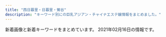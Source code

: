 ```yaml
---
title: "西日暮里・日暮里・鶯谷"
description: "キーワード別にの巨乳アジアン・チャイナエステ嬢情報をまとめました。"
---
```


新着画像と新着キーワードをまとめています。
2021年02月16日の情報です。

<DmmAffiliateIns />
<KeywordTable
  shops={
    [
    {
        "url": "http://yonze.m-relax.net/",
        "keywords": {},
        "name": "\u30e8\u30f3\u30bc",
        "station": "JR\u65e5\u66ae\u91cc\u99c5\u6771\u53e3",
        "img_links": [
            "http://yonze.m-relax.net/images/bar-photo.png",
            "http://yonze.m-relax.net/images/cam.png",
            "http://yonze.m-relax.net/pic/pic2.jpg",
            "http://yonze.m-relax.net/images/pic-imihi2.jpg",
            "http://yonze.m-relax.net/images/bar-greeting.png",
            "http://yonze.m-relax.net/pic/pic1.jpg",
            "http://yonze.m-relax.net/pic/pic3.jpg",
            "http://yonze.m-relax.net/images/bar-cam.png",
            "http://yonze.m-relax.net/images/b-tel3.png"
        ]
    },
    {
        "name": "\u5065\u7f8e\u5802",
        "keywords": {
            "C": 21
        },
        "img_links": [
            "http://es-rlx.com/staff/rumi/01.jpg",
            "http://es-rlx.com/img/access/road02.jpg",
            "http://es-rlx.com/pic/top2.jpg",
            "http://es-rlx.com/staff/mai/01.jpg",
            "http://es-rlx.com/staff/sakura/01mb.jpg",
            "http://es-rlx.com/i/files/homeimg.jpg",
            "http://es-rlx.com/img/ttl_tnew.png",
            "http://es-rlx.com/pic/top3.jpg",
            "http://es-rlx.com/staff/yuki/01.jpg",
            "http://es-rlx.com/img/access/roaddm.png",
            "http://es-rlx.com/staff/minami/01mb.jpg",
            "http://es-rlx.com/img/access/road03.jpg",
            "http://es-rlx.com/img/access/kanban.png",
            "http://es-rlx.com/img/ttl_staff.png",
            "http://es-rlx.com/staff/sakura/01.jpg",
            "http://es-rlx.com/pic/head.png",
            "http://es-rlx.com/img/youtube.jpg",
            "http://es-rlx.com/staff/rumi/01mb.jpg",
            "http://es-rlx.com/img/ttl_mobile.png",
            "http://es-rlx.com/img/access/road01.jpg",
            "http://es-rlx.com/staff/anna/01mb.jpg",
            "http://es-rlx.com/staff/mai/01mb.jpg",
            "http://es-rlx.com/staff/minami/01.jpg",
            "http://es-rlx.com/pic/top1.jpg",
            "http://es-rlx.com/staff/anna/01.jpg",
            "http://es-rlx.com/img/access/road04.jpg",
            "http://es-rlx.com/staff/yuki/01mb.jpg",
            "http://es-rlx.com/img/ft_tel.png",
            "http://es-rlx.com/img/ttl_rec.png"
        ],
        "url": "http://es-rlx.com/",
        "station": "JR\u9daf\u8c37\u99c5\u5317\u53e3"
    },
    {
        "station": "JR\u65e5\u66ae\u91cc\u99c5\u6771\u53e3",
        "name": "\u7e01",
        "url": "http://www.en-nippori.net/",
        "keywords": {
            "C": 6
        },
        "img_links": [
            "http://www.en-nippori.net/image/mainparts/images/navi01_07.jpg",
            "http://www.en-nippori.net/image/therapist/01.jpg",
            "http://www.en-nippori.net/image/mainparts/images/navi01_02.jpg",
            "http://www.en-nippori.net/image/mainparts/images/navi01_05.jpg",
            "http://www.en-nippori.net/image/mainparts/images/navi01_06.jpg",
            "http://www.en-nippori.net/image/therapist/06.jpg",
            "http://www.en-nippori.net/image/mainparts/main.jpg",
            "http://www.en-nippori.net/image/index/top.jpg",
            "http://www.en-nippori.net/image/therapist/02.jpg",
            "http://www.en-nippori.net/image/therapist/04.jpg",
            "http://www.en-nippori.net/image/therapist/03.jpg",
            "http://www.en-nippori.net/image/mainparts/images/navi01_04.jpg",
            "http://www.en-nippori.net/image/mainparts/images/navi01_03.jpg"
        ]
    },
    {
        "name": "\u5fc3\u7f8e",
        "url": "http://www.ai-lian.work/",
        "img_links": [
            "http://www.ai-lian.work/images/news.jpg",
            "http://www.ai-lian.work/images/rec1.jpg",
            "http://www.ai-lian.work/images/int2.jpg",
            "http://www.ai-lian.work/images/ta.jpg",
            "http://www.ai-lian.work/images/line.png",
            "http://www.ai-lian.work/images/2.jpg",
            "http://www.ai-lian.work/images/head.jpg",
            "http://www.ai-lian.work/images/1.jpg",
            "http://www.ai-lian.work/images/int1.jpg",
            "http://www.ai-lian.work/images/staff_t.jpg",
            "http://www.ai-lian.work/images/tel.jpg",
            "http://www.ai-lian.work/img/saya1.jpg",
            "http://www.ai-lian.work/images/sys1.jpg",
            "http://www.ai-lian.work/img/yui1.jpg",
            "http://www.ai-lian.work/images/interior_t.jpg",
            "http://www.ai-lian.work/images/3.jpg",
            "http://www.ai-lian.work/img/aya1.jpg",
            "http://www.ai-lian.work/images/mobile.jpg"
        ],
        "keywords": {},
        "station": "JR\u9daf\u8c37\u99c5\u5317\u53e3"
    },
    {
        "url": "https://mominoki.tyo.ac/",
        "station": "\u753a\u5c4b\u99c51\u756a\u51fa\u53e3",
        "keywords": {
            "\u4e73": 2,
            "C": 14,
            "85": 12,
            "87": 8,
            "D": 20,
            "E": 4,
            "86": 4
        },
        "name": "\u3082\u307f\u306e\u6728",
        "img_links": [
            "https://mominoki.tyo.ac/images/themes/pink/no2.png",
            "https://mominoki.tyo.ac/photos/sites/41/2020/09/2020092804344859.jpg",
            "https://mominoki.tyo.ac/images/themes/pink/mobile.jpg",
            "https://mominoki.tyo.ac/images/themes/pink/no1.png",
            "https://mominoki.tyo.ac/images/themes/pink/s_link.png",
            "https://mominoki.tyo.ac/images/themes/pink/s_news.png",
            "https://mominoki.tyo.ac/images/themes/pink/r3.jpg",
            "https://mominoki.tyo.ac/images/themes/pink/line.png",
            "https://mominoki.tyo.ac/images/themes/pink/s_ranking.png",
            "https://mominoki.tyo.ac/photos/sites/41/2020/11/2020111401222038.jpg",
            "https://mominoki.tyo.ac/images/room4.jpg",
            "https://mominoki.tyo.ac/images/themes/pink/s_staff.png",
            "https://mominoki.tyo.ac/images/room1.jpg",
            "https://mominoki.tyo.ac/images/room3.jpg",
            "https://mominoki.tyo.ac/photos/sites/41/2020/09/2020092801595154.jpg",
            "https://mominoki.tyo.ac/images/room2.jpg",
            "https://mominoki.tyo.ac/images/themes/pink/s_newface.png",
            "https://mominoki.tyo.ac/images/themes/pink/s_pickup.png",
            "https://mominoki.tyo.ac/photos/sites/41/2020/09/2020092810535583.jpg",
            "https://mominoki.tyo.ac/photos/sites/41/2020/09/2020092804344656.jpg",
            "https://mominoki.tyo.ac/photos/sites/41/2020/09/2020092804344750.jpg"
        ]
    },
    {
        "station": "JR\u65e5\u66ae\u91cc\u99c5\u6771\u53e3",
        "img_links": [
            "http://esthe-aroma.red/images/cg08.jpg",
            "http://esthe-aroma.red/images/cg05.jpg",
            "http://esthe-aroma.red/images/cg04.jpg",
            "http://esthe-aroma.red/images/evetop.png",
            "http://esthe-aroma.red/link/menlog.jpg",
            "http://esthe-aroma.red/images/top.png",
            "http://esthe-aroma.red/images/sruru.jpg",
            "http://esthe-aroma.red/images/r1.jpg",
            "http://esthe-aroma.red/images/precau.png",
            "http://esthe-aroma.red/images/cg09.jpg",
            "http://esthe-aroma.red/images/line.jpg",
            "http://esthe-aroma.red/images/cg06.jpg",
            "http://esthe-aroma.red/images/rec.png",
            "http://esthe-aroma.red/images/cg01.jpg",
            "http://esthe-aroma.red/images/cg10.jpg",
            "http://esthe-aroma.red/images/cg07.jpg",
            "http://esthe-aroma.red/images/r3.jpg",
            "http://esthe-aroma.red/images/r2.jpg",
            "http://esthe-aroma.red/images/news.png",
            "http://esthe-aroma.red/images/cg02.jpg",
            "http://esthe-aroma.red/images/cg00.jpg",
            "http://esthe-aroma.red/images/line1.jpg",
            "http://esthe-aroma.red/images/cg03.jpg",
            "http://esthe-aroma.red/images/imm.jpg",
            "http://esthe-aroma.red/images/kan.jpg",
            "http://esthe-aroma.red/images/r4.jpg",
            "http://esthe-aroma.red/images/staff_s.png"
        ],
        "url": "http://esthe-aroma.red/",
        "name": "\u548c\u5408 \u308f\u3054\u3046",
        "keywords": {
            "D": 9,
            "86": 10,
            "E": 1
        }
    },
    {
        "url": "https://www.sofia-est.com/",
        "keywords": {
            "\u30c0\u30a4\u30ca\u30de\u30a4\u30c8": 1,
            "\u30bb\u30af\u30b7\u30fc": 24,
            "E": 1,
            "G": 2
        },
        "station": "JR\u65e5\u66ae\u91cc\u99c5\u5357\u53e3",
        "img_links": [
            "https://www.sofia-est.com/img/material/page3_subt1.png",
            "https://www.sofia-est.com/img/girl/list/s99_list.jpg",
            "https://www.sofia-est.com/img/material/gm4_rollout.png",
            "https://www.sofia-est.com/img/material/top_about.png",
            "https://www.sofia-est.com/img/girl/list/s100_list.jpg",
            "https://www.sofia-est.com/img/girl/thumb/s85_3.jpg",
            "https://www.sofia-est.com/img/girl/thumb/s85_1.jpg",
            "https://www.sofia-est.com/img/girl/list/s97_list.jpg",
            "https://www.sofia-est.com/img/material/page7_subt1.png",
            "https://www.sofia-est.com/img/material/top_twitter.png",
            "https://www.sofia-est.com/img/girl/mobilepickup/mobilepickup20200302124127.jpg",
            "https://www.sofia-est.com/img/girl/thumb/s99_2.jpg",
            "https://www.sofia-est.com/img/material/photo8.jpg",
            "https://www.sofia-est.com/img/girl/main/s92_1.jpg",
            "https://www.sofia-est.com/img/material/page6_subt2.png",
            "https://www.sofia-est.com/img/material/mob_t1.jpg",
            "https://www.sofia-est.com/img/material/photo6.jpg",
            "https://www.sofia-est.com/img/girl/thumb/s94_1.jpg",
            "https://www.sofia-est.com/img/material/page4_subt1.png",
            "https://www.sofia-est.com/img/material/top_camp.png",
            "https://www.sofia-est.com/img/material/noimg_b.jpg",
            "https://www.sofia-est.com/img/girl/list/s57_list.jpg",
            "https://www.sofia-est.com/img/material/gm5_rollout.png",
            "https://www.sofia-est.com/img/material/photo2.jpg",
            "https://www.sofia-est.com/img/material/doublecourse_rev1.png",
            "https://www.sofia-est.com/img/girl/thumb/s97_2.jpg",
            "https://www.sofia-est.com/img/girl/thumb/s92_2.jpg",
            "https://www.sofia-est.com/img/girl/thumb/s56_1.jpg",
            "https://www.sofia-est.com/img/material/movie_left_yaji.png",
            "https://www.sofia-est.com/img/girl/thumb/s55_2.jpg",
            "https://www.sofia-est.com/img/material/courseoption_rev1.png",
            "https://www.sofia-est.com/img/material/page4_subt2.png",
            "https://www.sofia-est.com/img/material/photo5.jpg",
            "https://www.sofia-est.com/img/girl/thumb/s57_1.jpg",
            "https://www.sofia-est.com/img/material/page3_1_subt2.png",
            "https://www.sofia-est.com/img/material/mob_t4.jpg",
            "https://www.sofia-est.com/img/material/movieicon.png",
            "https://www.sofia-est.com/img/girl/pickup/pickup20191220093623.jpg",
            "https://www.sofia-est.com/img/material/photo4.jpg",
            "https://www.sofia-est.com/img/girl/thumb/s84_2.jpg",
            "https://www.sofia-est.com/img/material/photo7.jpg",
            "https://www.sofia-est.com/img/top/topslide20141210.jpg",
            "https://www.sofia-est.com/img/what/coupon202009.png",
            "https://www.sofia-est.com/img/material/mob_t5.jpg",
            "https://www.sofia-est.com/img/banner/koko_120x60.png",
            "https://www.sofia-est.com/img/girl/thumb/s55_3.jpg",
            "https://www.sofia-est.com/img/girl/main/s84_1.jpg",
            "https://www.sofia-est.com/img/girl/main/s89_1.jpg",
            "https://www.sofia-est.com/img/material/page8_subt2.png",
            "https://www.sofia-est.com/img/material/page5_subt1.png",
            "https://www.sofia-est.com/img/material/page3_1_subt1.png",
            "https://www.sofia-est.com/img/girl/list/s81_list.jpg",
            "https://www.sofia-est.com/img/material/top_newface.png",
            "https://www.sofia-est.com/img/girl/thumb/s81_4.jpg",
            "https://www.sofia-est.com/img/girl/thumb/s55_1.jpg",
            "https://www.sofia-est.com/img/girl/list/s89_list.jpg",
            "https://www.sofia-est.com/img/girl/main/s97_1.jpg",
            "https://www.sofia-est.com/img/material/mob_m3_rev1.jpg",
            "https://www.sofia-est.com/img/girl/thumb/s85_2.jpg",
            "https://www.sofia-est.com/img/material/top_kodawari.png",
            "https://www.sofia-est.com/img/girl/list/s56_list.jpg",
            "https://www.sofia-est.com/img/girl/main/s56_1.jpg",
            "https://www.sofia-est.com/img/girl/thumb/s100_1.jpg",
            "https://www.sofia-est.com/img/girl/list/s85_list.jpg",
            "https://www.sofia-est.com/img/material/mobileqr.png",
            "https://www.sofia-est.com/img/girl/main/s55_1.jpg",
            "https://www.sofia-est.com/img/girl/pickup/pickup20200111122329.jpg",
            "https://www.sofia-est.com/img/girl/list/s84_list.jpg",
            "https://www.sofia-est.com/img/top/topslide20150918.jpg",
            "https://www.sofia-est.com/img/girl/thumb/s81_5.jpg",
            "https://www.sofia-est.com/img/material/mob_t3.jpg",
            "https://www.sofia-est.com/img/material/movie20141210.jpg",
            "https://www.sofia-est.com/img/material/photo3.jpg",
            "https://www.sofia-est.com/img/material/mob_youtube.png",
            "https://www.sofia-est.com/img/material/noimg_thumb.jpg",
            "https://www.sofia-est.com/img/girl/list/s92_list.jpg",
            "https://www.sofia-est.com/img/material/gm6_rollout.png",
            "https://www.sofia-est.com/img/material/sd_rt_btn.png",
            "https://www.sofia-est.com/img/girl/thumb/s89_2.jpg",
            "https://www.sofia-est.com/img/top/topslide20141211.jpg",
            "https://www.sofia-est.com/img/material/course_tanta2.png",
            "https://www.sofia-est.com/img/material/top_infomation.png",
            "https://www.sofia-est.com/img/material/iph.png",
            "https://www.sofia-est.com/img/material/course_tanta1.png",
            "https://www.sofia-est.com/img/girl/main/s85_1.jpg",
            "https://www.sofia-est.com/img/girl/thumb/s89_1.jpg",
            "https://www.sofia-est.com/img/material/top_pickup.png",
            "https://www.sofia-est.com/img/material/coursepoint_rev2.png",
            "https://www.sofia-est.com/img/material/page6_subt3.png",
            "https://www.sofia-est.com/img/girl/list/s111_list.jpg",
            "https://www.sofia-est.com/img/material/top_news.png",
            "https://www.sofia-est.com/img/material/gm2_rollout.png",
            "https://www.sofia-est.com/img/material/movie_right_yaji.png",
            "https://www.sofia-est.com/img/material/top_kodawariimg1.jpg",
            "https://www.sofia-est.com/img/girl/main/s111_1.jpg",
            "https://www.sofia-est.com/img/material/photo1.jpg",
            "https://www.sofia-est.com/img/girl/pickup/pickup20191220093702.jpg",
            "https://www.sofia-est.com/img/girl/thumb/s111_1.jpg",
            "https://www.sofia-est.com/img/girl/thumb/s81_2.jpg",
            "https://www.sofia-est.com/img/material/mob_m4.jpg",
            "https://www.sofia-est.com/img/material/phototxt.jpg",
            "https://www.sofia-est.com/img/girl/list/s94_list.jpg",
            "https://www.sofia-est.com/img/material/mob_t2.jpg",
            "https://www.sofia-est.com/img/girl/thumb/s84_1.jpg",
            "https://www.sofia-est.com/img/material/pagetop_rollout.png",
            "https://www.sofia-est.com/img/girl/thumb/s99_1.jpg",
            "https://www.sofia-est.com/img/material/hosi5.png",
            "https://www.sofia-est.com/img/material/noimg_m.jpg",
            "https://www.sofia-est.com/img/girl/thumb/s92_1.jpg",
            "https://www.sofia-est.com/img/girl/main/s81_1.jpg",
            "https://www.sofia-est.com/img/girl/pickup/pickup20190509222453.jpg",
            "https://www.sofia-est.com/img/material/gm1_rollout.png",
            "https://www.sofia-est.com/img/material/page6_subt1.png",
            "https://www.sofia-est.com/img/material/top_movie.png",
            "https://www.sofia-est.com/img/material/photobig.jpg",
            "https://www.sofia-est.com/img/material/mob_m2_rev1.jpg",
            "https://www.sofia-est.com/img/material/page5_subt2.png",
            "https://www.sofia-est.com/img/material/mob_m1_rev1.jpg",
            "https://www.sofia-est.com/img/material/mob_m5.jpg",
            "https://www.sofia-est.com/img/material/gm3_rollout.png",
            "https://www.sofia-est.com/img/material/page8_subt1.png",
            "https://www.sofia-est.com/img/material/yakusoku.png",
            "https://www.sofia-est.com/img/girl/main/s57_1.jpg",
            "https://www.sofia-est.com/img/girl/thumb/s81_3.jpg",
            "https://www.sofia-est.com/img/girl/thumb/s97_1.jpg",
            "https://www.sofia-est.com/img/girl/thumb/s56_2.jpg",
            "https://www.sofia-est.com/img/girl/list/s55_list.jpg",
            "https://www.sofia-est.com/img/material/page2_subt1.png",
            "https://www.sofia-est.com/img/girl/thumb/s81_1.jpg",
            "https://www.sofia-est.com/img/girl/main/s99_1.jpg"
        ],
        "name": "\u30bd\u30d5\u30a3\u30a2"
    },
    {
        "url": "http://www.es-ms.work/",
        "keywords": {},
        "station": "JR\u9daf\u8c37\u99c5\u5317\u53e3",
        "name": "\u685c\u306e\u5bb6",
        "img_links": [
            "http://www.es-ms.work/img/sayuri1.jpg",
            "http://www.es-ms.work/images/interior_t.jpg",
            "http://www.es-ms.work/staff/kaya.jpg",
            "http://www.es-ms.work/images/int2.jpg",
            "http://www.es-ms.work/img/rina1.jpg",
            "http://www.es-ms.work/images/int1.jpg",
            "http://www.es-ms.work/images/sys.jpg",
            "http://www.es-ms.work/images/2.jpg",
            "http://www.es-ms.work/images/s1.png",
            "http://www.es-ms.work/staff/sayuri.jpg",
            "http://www.es-ms.work/images/1.jpg",
            "http://www.es-ms.work/img/kaya1.jpg",
            "http://www.es-ms.work/images/3.jpg",
            "http://www.es-ms.work/staff/rina.jpg",
            "http://www.es-ms.work/images/news.jpg",
            "http://www.es-ms.work/images/tg.jpg",
            "http://www.es-ms.work/images/ac1.jpg",
            "http://www.es-ms.work/images/head.jpg",
            "http://www.es-ms.work/images/rec2.jpg",
            "http://www.es-ms.work/images/rec1.jpg",
            "http://www.es-ms.work/images/staff_t.jpg"
        ]
    },
    {
        "url": "http://momo.tyo.cm/",
        "name": "\u6843",
        "keywords": {
            "D": 20,
            "85": 5,
            "86": 15
        },
        "station": "JR\u65e5\u66ae\u91cc\u99c5\u5357\u53e3",
        "img_links": [
            "http://momo.tyo.cm/images/tit_com01.png",
            "http://momo.tyo.cm/photos/sites/53/2021/02/2021021607405882.jpg",
            "http://momo.tyo.cm/images/border01.png",
            "http://momo.tyo.cm/images/tit_com03.png",
            "http://momo.tyo.cm/images/tit_com02.png",
            "http://momo.tyo.cm/images/border02.png",
            "http://momo.tyo.cm/images/tit_com05.png",
            "http://momo.tyo.cm/images/nav_link06.png",
            "http://momo.tyo.cm/photos/sites/53/2021/02/2021021607405658.jpg",
            "http://momo.tyo.cm/images/tit01.png",
            "http://momo.tyo.cm/images/tit04.png",
            "http://momo.tyo.cm/images/top_slider01.jpg",
            "http://momo.tyo.cm/images/tit_com04.png",
            "http://momo.tyo.cm/images/tit02.png",
            "http://momo.tyo.cm/images/tit_com.png",
            "http://momo.tyo.cm/images/tit05.png",
            "http://momo.tyo.cm/images/pagetop.png",
            "http://momo.tyo.cm/photos/sites/53/2021/02/2021021607405578.jpg",
            "http://momo.tyo.cm/images/nav_link02.png",
            "http://momo.tyo.cm/images/nav_link05.png",
            "http://momo.tyo.cm/images/tit03.png",
            "http://momo.tyo.cm/images/bg_pick.png",
            "http://momo.tyo.cm/images/nav_link03.png",
            "http://momo.tyo.cm/images/news.png",
            "http://momo.tyo.cm/images/nav_link04.png",
            "http://momo.tyo.cm/images/tit_link01.png",
            "http://momo.tyo.cm/images/tit_staff.png",
            "http://momo.tyo.cm/photos/sites/53/2021/02/2021021607405730.jpg",
            "http://momo.tyo.cm/images/nav_link01.png",
            "http://momo.tyo.cm/images/top_slider02.jpg"
        ]
    },
    {
        "station": "JR\u897f\u65e5\u66ae\u91cc\u99c5",
        "url": "http://chou.ies.bz/",
        "keywords": {
            "D": 9,
            "85": 1,
            "87": 1,
            "E": 1,
            "84": 2,
            "86": 7,
            "C": 1
        },
        "img_links": [
            "http://chou.ies.bz/images/mobile.png",
            "http://chou.ies.bz/images/n1.jpg",
            "http://chou.ies.bz/photos/sites/85/2019/07/2019070106333414.jpg",
            "http://chou.ies.bz/photos/sites/85/2019/07/2019070509385227.jpg",
            "http://chou.ies.bz/images/s_link.png",
            "http://chou.ies.bz/photos/sites/85/2019/07/2019070106320474.jpg",
            "http://chou.ies.bz/images/s3.png",
            "http://chou.ies.bz/photos/sites/85/2019/07/2019070106340260.jpg",
            "http://chou.ies.bz/images/s1.png",
            "http://chou.ies.bz/photos/sites/85/2019/12/2019120602315853.jpg",
            "http://chou.ies.bz/photos/sites/85/2020/12/2020121802483415.jpg",
            "http://chou.ies.bz/photos/sites/85/2020/10/2020100610370157.jpg",
            "http://chou.ies.bz/images/s_pick.png",
            "http://chou.ies.bz/photos/sites/85/2020/12/2020120204150858.jpg",
            "http://chou.ies.bz/images/n3.png",
            "http://chou.ies.bz/photos/sites/85/2019/06/2019062803491517.jpg",
            "http://chou.ies.bz/photos/sites/85/2019/07/2019070106330942.jpg",
            "http://chou.ies.bz/photos/sites/85/2020/10/2020100610383828.jpg",
            "http://chou.ies.bz/photos/sites/85/2020/12/2020120204265615.jpg",
            "http://chou.ies.bz/images/s_staff.jpg",
            "http://chou.ies.bz/images/s_news.png",
            "http://chou.ies.bz/images/top.png"
        ],
        "name": "\u706f\u308a\u5c4b"
    },
    {
        "station": "JR\u65e5\u66ae\u91cc\u99c5\u6771\u53e3",
        "keywords": {},
        "name": "\u307f\u306a\u307f",
        "url": "http://es-minami.com/",
        "img_links": [
            "http://es-minami.com/images/sayuri2.jpg",
            "http://es-minami.com/gals/sakura1.jpg",
            "http://www.es-minami.com/img/yuki1.jpg",
            "http://es-minami.com/images/nana1.jpg",
            "http://es-minami.com/images/staff-bar.png",
            "http://www.es-minami.com/images/yuki1.jpg",
            "http://es-minami.com/images/mobole.png",
            "http://es-minami.com/img/riri1.jpg",
            "http://www.es-minami.com/img/mika1.jpg",
            "http://es-minami.com/gals/sayuri1.jpg",
            "http://www.es-minami.com/gals/riri1.jpg",
            "http://es-minami.com/gals/sayuri2.jpg",
            "http://es-minami.com/images/news.png",
            "http://es-minami.com/img/mika1.jpg",
            "http://www.es-minami.com/images/sayuri1.jpg",
            "http://www.es-minami.com/img/riri1.jpg",
            "http://es-minami.com/img/mika2.jpg",
            "http://es-minami.com/images/sayuri1.jpg",
            "http://www.es-minami.com/gals/rika1.jpg",
            "http://www.es-minami.com/images/news.png",
            "http://www.es-minami.com/gals/mika1.jpg",
            "http://www.es-minami.com/images/riri1.jpg",
            "http://www.es-minami.com/gals/sayuri1.jpg",
            "http://www.es-minami.com/img/sayuri2.jpg",
            "http://es-minami.com/img/yuki1.jpg",
            "http://es-minami.com/images/mika1.jpg",
            "http://es-minami.com/img/nana1.jpg",
            "http://www.es-minami.com/gals/sayuri2.jpg",
            "http://es-minami.com/gals/mika1.jpg",
            "http://www.es-minami.com/img/nana1.jpg",
            "http://www.es-minami.com/gals/yuki1.jpg",
            "http://www.es-minami.com/images/nana1.jpg",
            "http://es-minami.com/gals/riri1.jpg",
            "http://www.es-minami.com/images/staff-bar.png",
            "http://www.es-minami.com/images/pick_staff6.jpg",
            "http://es-minami.com/gals/yuki1.jpg",
            "http://www.es-minami.com/gals/mika2.jpg",
            "http://es-minami.com/gals/rika1.jpg",
            "http://es-minami.com/images/riri1.jpg",
            "http://es-minami.com/images/yuki1.jpg",
            "http://es-minami.com/gals/mika2.jpg",
            "http://es-minami.com/img/sayuri1.jpg",
            "http://www.es-minami.com/gals/nana1.jpg",
            "http://es-minami.com/images/mika2.jpg",
            "http://es-minami.com/img/sayuri2.jpg",
            "http://www.es-minami.com/images/mika1.jpg",
            "http://www.es-minami.com/images/sayuri2.jpg",
            "http://es-minami.com/images/pick_staff6.jpg",
            "http://www.es-minami.com/images/mobole.png",
            "http://www.es-minami.com/gals/sakura1.jpg",
            "http://www.es-minami.com/images/rika1.jpg",
            "http://www.es-minami.com/images/mika2.jpg",
            "http://www.es-minami.com/img/mika2.jpg",
            "http://www.es-minami.com/img/sayuri1.jpg",
            "http://es-minami.com/gals/nana1.jpg",
            "http://es-minami.com/images/rika1.jpg"
        ]
    },
    {
        "name": "\u307b\u307b\u3048\u307f",
        "keywords": {},
        "img_links": [
            "http://www.hohoemi.es-relax.info/gals/nana1.jpg",
            "http://www.hohoemi.es-relax.info/i/room/r02.jpg",
            "http://www.hohoemi.es-relax.info/images/162-1.jpg",
            "http://www.hohoemi.es-relax.info/images/img03.jpg",
            "http://www.hohoemi.es-relax.info/images/newsbar.jpg",
            "http://www.hohoemi.es-relax.info/images/img02.jpg",
            "http://www.hohoemi.es-relax.info/i/room/r04.jpg",
            "http://www.hohoemi.es-relax.info/images/r04.jpg",
            "http://www.hohoemi.es-relax.info/images/r01.jpg",
            "http://www.hohoemi.es-relax.info/images/r05.jpg",
            "http://www.hohoemi.es-relax.info/gals/egao1.jpg",
            "http://www.hohoemi.es-relax.info/images/r03.jpg",
            "http://www.hohoemi.es-relax.info/gals/nanami1.jpg",
            "http://www.hohoemi.es-relax.info/gals/monika1.jpg",
            "http://www.hohoemi.es-relax.info/i/room/r01.jpg",
            "http://www.hohoemi.es-relax.info/gals/rika1.jpg",
            "http://www.hohoemi.es-relax.info/gals/yuyu1.jpg",
            "http://www.hohoemi.es-relax.info/images/nanami1.jpg",
            "http://www.hohoemi.es-relax.info/gals/yuri1.jpg",
            "http://www.hohoemi.es-relax.info/gals/karin1.jpg",
            "http://www.hohoemi.es-relax.info/gals/mirai1.jpg",
            "http://www.hohoemi.es-relax.info/i/room/r03.jpg",
            "http://www.hohoemi.es-relax.info/images/r02.jpg",
            "http://www.hohoemi.es-relax.info/images/img04.jpg"
        ],
        "url": "http://www.hohoemi.es-relax.info/",
        "station": "JR\u897f\u65e5\u66ae\u91cc\u99c5"
    },
    {
        "station": "\u65e5\u66ae\u91cc\u99c5\u6771\u53e3",
        "keywords": {},
        "url": "http://www.relax-mirai.info/",
        "img_links": [
            "http://www.relax-mirai.info/images/m04.jpg",
            "http://www.relax-mirai.info/images/momo1.jpg",
            "http://www.relax-mirai.info/images/qr.jpg",
            "http://www.relax-mirai.info/images/m02.jpg",
            "http://www.relax-mirai.info/gals/aki1.jpg",
            "http://www.relax-mirai.info/images/sayuri1.jpg",
            "http://www.relax-mirai.info/gals/risa1.jpg",
            "http://www.relax-mirai.info/i/images/sayuri1.jpg",
            "http://www.relax-mirai.info/images/info02.jpg",
            "http://www.relax-mirai.info/gals/emi1.jpg",
            "http://www.relax-mirai.info/gals/kaka1.jpg",
            "http://www.relax-mirai.info/images/info01.jpg",
            "http://www.relax-mirai.info/images/m03.jpg",
            "http://www.relax-mirai.info/images/risa1.jpg",
            "http://www.relax-mirai.info/i/images/momo1.jpg",
            "http://www.relax-mirai.info/i/120/sayuri1.jpg"
        ],
        "name": "\u672a\u6765"
    },
    {
        "img_links": [
            "http://www.mac-riraku106.xyz/uploads/190723/23-2.jpg",
            "http://www.mac-riraku106.xyz/uploads/190723/21-1.jpg",
            "http://www.mac-riraku106.xyz/uploads/191106/1-191106092T0531.jpg",
            "http://www.mac-riraku106.xyz/uploads/191219/1-19121912423J29.jpg",
            "http://www.mac-riraku106.xyz/uploads/200801/1-200P1110412514.jpg",
            "http://www.mac-riraku106.xyz/uploads/190826/1-1ZR6144611E0.jpg",
            "http://www.mac-riraku106.xyz/uploads/190723/30-1.jpg",
            "http://www.mac-riraku106.xyz/uploads/200501/1-200501125159161.jpg",
            "http://www.mac-riraku106.xyz/static/picture/1.jpg",
            "http://www.mac-riraku106.xyz/static/picture/top-img01.png",
            "http://www.mac-riraku106.xyz/uploads/200501/1-200501145011C2.jpg",
            "http://www.mac-riraku106.xyz/uploads/191128/1-19112Q31009521.jpg",
            "http://www.mac-riraku106.xyz/uploads/200310/1-20031013091I08.jpg",
            "http://www.mac-riraku106.xyz/uploads/190926/1-1Z926131R6102.jpg",
            "http://www.mac-riraku106.xyz/uploads/200501/1-200501125150516.jpg",
            "http://www.mac-riraku106.xyz/uploads/190723/23-1.jpg",
            "http://www.mac-riraku106.xyz/uploads/190826/1-1ZR614462Qa.jpg",
            "http://www.mac-riraku106.xyz/uploads/200317/1-20031G44220J0.jpg",
            "http://www.mac-riraku106.xyz/uploads/200501/1-200501125251121.jpg",
            "http://www.mac-riraku106.xyz/uploads/190723/33-1.jpg",
            "http://www.mac-riraku106.xyz/uploads/190906/1-1ZZ6125225A4.jpg",
            "http://www.mac-riraku106.xyz/uploads/190723/25-1.jpg",
            "http://www.mac-riraku106.xyz/static/picture/michi02.png",
            "http://www.mac-riraku106.xyz/uploads/200317/1-20031G44235R7.jpg",
            "http://www.mac-riraku106.xyz/uploads/191008/1-19100Q5451M20.jpg",
            "http://www.mac-riraku106.xyz/uploads/200818/1-200QQ55415J4.jpg",
            "http://www.mac-riraku106.xyz/static/picture/top-img09.png",
            "http://www.mac-riraku106.xyz/uploads/200801/1-200P1110A4M2.jpg",
            "http://www.mac-riraku106.xyz/uploads/191128/1-19112Q3102OP.jpg",
            "http://www.mac-riraku106.xyz/uploads/190723/1-1.jpg",
            "http://www.mac-riraku106.xyz/uploads/190723/10-1.jpg",
            "http://www.mac-riraku106.xyz/uploads/200501/1-200501125300127.jpg",
            "http://www.mac-riraku106.xyz/uploads/200608/1-20060Q0251EY.jpg",
            "http://www.mac-riraku106.xyz/uploads/190723/23-3.jpg",
            "http://www.mac-riraku106.xyz/uploads/191209/1-191209122ZY50.jpg",
            "http://www.mac-riraku106.xyz/uploads/200310/1-200310130925920.jpg",
            "http://www.mac-riraku106.xyz/uploads/200818/1-200QQ5535E92.jpg",
            "http://www.mac-riraku106.xyz/uploads/191128/1-19112Q3111UF.jpg",
            "http://www.mac-riraku106.xyz/uploads/200608/1-20060Q02506204.jpg",
            "http://www.mac-riraku106.xyz/static/picture/top-img02.png",
            "http://www.mac-riraku106.xyz/uploads/200501/1-200501144951148.jpg",
            "http://www.mac-riraku106.xyz/uploads/190723/1-2.jpg",
            "http://www.mac-riraku106.xyz/uploads/200310/1-200310130Z0421.jpg",
            "http://www.mac-riraku106.xyz/uploads/191209/1-191209123459153.jpg",
            "http://www.mac-riraku106.xyz/static/picture/tel.png",
            "http://www.mac-riraku106.xyz/uploads/191219/1-191219124141563.jpg",
            "http://www.mac-riraku106.xyz/uploads/200501/1-200501145002a7.jpg",
            "http://www.mac-riraku106.xyz/uploads/191008/1-19100Q5453V63.jpg",
            "http://www.mac-riraku106.xyz/static/picture/2.jpg",
            "http://www.mac-riraku106.xyz/uploads/191106/1-191106092J62Y.jpg",
            "http://www.mac-riraku106.xyz/uploads/190926/1-1Z926131T2408.jpg",
            "http://www.mac-riraku106.xyz/uploads/200325/1-2003251H312V4.jpg",
            "http://www.mac-riraku106.xyz/uploads/190723/10-2.jpg",
            "http://www.mac-riraku106.xyz/uploads/191106/1-191106092S0357.jpg",
            "http://www.mac-riraku106.xyz/static/picture/top-img03.png",
            "http://www.mac-riraku106.xyz/static/picture/call.png",
            "http://www.mac-riraku106.xyz/static/picture/michi01.png",
            "http://www.mac-riraku106.xyz/uploads/200801/1-200P1110631926.jpg",
            "http://www.mac-riraku106.xyz/uploads/190723/34-1.jpg",
            "http://www.mac-riraku106.xyz/uploads/200325/1-2003251H340B9.jpg",
            "http://www.mac-riraku106.xyz/uploads/200818/1-200QQ554231G.jpg",
            "http://www.mac-riraku106.xyz/uploads/200317/1-20031G4420c38.jpg",
            "http://www.mac-riraku106.xyz/uploads/190906/1-1ZZ612503C39.jpg",
            "http://www.mac-riraku106.xyz/uploads/191209/1-1912091229204E.jpg"
        ],
        "station": "JR\u65e5\u66ae\u91cc\u99c5\u5357\u53e3",
        "name": "\u306f\u305f\u3061",
        "url": "http://www.mac-riraku106.xyz/",
        "keywords": {
            "D": 46,
            "E": 7,
            "94": 3,
            "C": 18,
            "86": 18,
            "85": 15,
            "F": 4
        }
    },
    {
        "station": "JR\u9daf\u8c37\u99c5\u5317\u53e3",
        "img_links": [
            "http://lapis.tyo.cm/images/new.jpg",
            "http://lapis.tyo.cm/images/s_pick.jpg",
            "http://lapis.tyo.cm/photos/sites/75/2021/01/2021010407562482.jpg",
            "http://lapis.tyo.cm/images/nbj3.jpg",
            "http://lapis.tyo.cm/images/s_face.jpg",
            "http://lapis.tyo.cm/images/mobile.jpg",
            "http://lapis.tyo.cm/images/s_link.jpg",
            "http://lapis.tyo.cm/images/nbj1.jpg",
            "http://lapis.tyo.cm/images/pick_bj1.jpg",
            "http://lapis.tyo.cm/photos/sites/75/2021/01/2021010407562290.jpg",
            "http://lapis.tyo.cm/photos/sites/75/2021/01/2021010407562324.jpg",
            "http://lapis.tyo.cm/photos/sites/75/2021/01/2021010407562697.jpg",
            "http://lapis.tyo.cm/images/s_blog.jpg",
            "http://lapis.tyo.cm/images/s_staff.jpg",
            "http://lapis.tyo.cm/images/top.png",
            "http://lapis.tyo.cm/images/pick_bj3.jpg"
        ],
        "name": "\u30e9\u30d4\u30b9",
        "url": "http://lapis.tyo.cm/",
        "keywords": {
            "83": 4,
            "87": 4,
            "86": 8,
            "D": 16
        }
    },
    {
        "name": "\u3075\u308f\u3075\u308f",
        "img_links": [
            "http://flowerscent.este.work/2/uploadimg/1599833697.jpg",
            "http://flowerscent.este.work/head_2_4691_1553674270815382.png",
            "http://flowerscent.este.work/2/uploadimg/1600260826.jpg",
            "http://flowerscent.este.work/head_3_4691_1556258938113847.png",
            "http://flowerscent.este.work/head_1_4691_1553674270167089.png"
        ],
        "url": "http://flowerscent.este.work/",
        "station": "JR\u897f\u65e5\u66ae\u91cc\u99c5",
        "keywords": {
            "83": 36,
            "87": 12,
            "86": 12,
            "D": 12,
            "C": 36,
            "E": 12
        }
    },
    {
        "url": "http://reijin.xyz.mn/",
        "station": "JR\u65e5\u66ae\u91cc\u99c5\u6771\u53e3",
        "keywords": {},
        "img_links": [],
        "name": "\u9e97\u4eba"
    },
    {
        "name": "\u6e29\u99a8\u6e2f-\u304a\u3093\u304d\u3087\u3046\u3053\u3046-",
        "img_links": [
            "http://onkyoukou.tyo.cm/images/acc2.jpg",
            "http://onkyoukou.tyo.cm/images/s_staff.jpg",
            "http://onkyoukou.tyo.cm/images/s_news.jpg",
            "http://onkyoukou.tyo.cm/images/s_mobile.jpg",
            "http://onkyoukou.tyo.cm/images/s_staff1.jpg",
            "http://onkyoukou.tyo.cm/photos/sites/88/2020/03/2020030111163079.jpg",
            "http://onkyoukou.tyo.cm/images/s_pick.jpg",
            "http://onkyoukou.tyo.cm/images/n1.jpg",
            "http://onkyoukou.tyo.cm/images/acc1.jpg",
            "http://onkyoukou.tyo.cm/images/s_face.jpg",
            "http://onkyoukou.tyo.cm/images/n3.jpg",
            "http://onkyoukou.tyo.cm/images/s_link.jpg",
            "http://onkyoukou.tyo.cm/images/line.jpg",
            "http://onkyoukou.tyo.cm/images/acc3.jpg",
            "http://onkyoukou.tyo.cm/photos/sites/88/2017/03/staff1.jpg",
            "http://onkyoukou.tyo.cm/images/face_bj3.jpg",
            "http://onkyoukou.tyo.cm/images/nbj1.jpg",
            "http://onkyoukou.tyo.cm/images/nbj3.jpg",
            "http://onkyoukou.tyo.cm/photos/sites/88/2017/03/staff4.jpg",
            "http://onkyoukou.tyo.cm/images/mobile.jpg",
            "http://onkyoukou.tyo.cm/images/top.png",
            "http://onkyoukou.tyo.cm/photos/sites/88/2017/03/staff2.jpg",
            "http://onkyoukou.tyo.cm/images/face_bj.jpg"
        ],
        "station": "JR\u897f\u65e5\u66ae\u91cc\u99c5",
        "keywords": {
            "86": 3,
            "87": 3,
            "C": 13,
            "88": 6
        },
        "url": "http://onkyoukou.tyo.cm/"
    }
]
}
/>
<DmmAffiliateScript />
